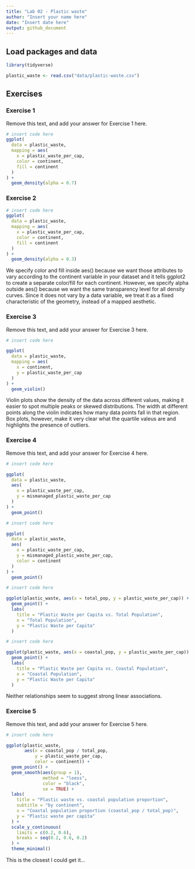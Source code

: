 ```yaml
---
title: "Lab 02 - Plastic waste"
author: "Insert your name here"
date: "Insert date here"
output: github_document
---
```


## Load packages and data

```r
library(tidyverse) 
```

```r
plastic_waste <- read.csv("data/plastic-waste.csv")
```

## Exercises

### Exercise 1

Remove this text, and add your answer for Exercise 1 here.

```r
# insert code here
ggplot(
  data = plastic_waste,
  mapping = aes(
    x = plastic_waste_per_cap,
    color = continent,
    fill = continent
  )
) +
  geom_density(alpha = 0.7)

```

### Exercise 2

```r
# insert code here
ggplot(
  data = plastic_waste,
  mapping = aes(
    x = plastic_waste_per_cap,
    color = continent,
    fill = continent
  )
) +
  geom_density(alpha = 0.3)
```
We specify color and fill inside aes() because we want those attributes to vary according to the continent variable in your dataset and it tells ggplot2 to create a separate color/fill for each continent. However, we specify alpha outside aes() because we want the same transparency level for all density curves. Since it does not vary by a data variable, we treat it as a fixed characteristic of the geometry, instead of a mapped aesthetic.

### Exercise 3

Remove this text, and add your answer for Exercise 3 here.

```r
# insert code here

ggplot(
  data = plastic_waste,
  mapping = aes(
    x = continent,
    y = plastic_waste_per_cap
  )
) +
  geom_violin()


```

Violin plots show the density of the data across different values, making it easier to spot multiple peaks or skewed distributions. The width at different points along the violin indicates how many data points fall in that region. Box plots, however, make it very clear what the quartile valeus are and highlights the presence of outliers. 


### Exercise 4

Remove this text, and add your answer for Exercise 4 here.

```r
# insert code here

ggplot(
  data = plastic_waste,
  aes(
    x = plastic_waste_per_cap,
    y = mismanaged_plastic_waste_per_cap
  )
) +
  geom_point()

```

```r
# insert code here

ggplot(
  data = plastic_waste,
  aes(
    x = plastic_waste_per_cap,
    y = mismanaged_plastic_waste_per_cap,
    color = continent
  )
) +
  geom_point()


```

```r
# insert code here

ggplot(plastic_waste, aes(x = total_pop, y = plastic_waste_per_cap)) +
  geom_point() +
  labs(
    title = "Plastic Waste per Capita vs. Total Population",
    x = "Total Population",
    y = "Plastic Waste per Capita"
  )


```

```r
# insert code here

ggplot(plastic_waste, aes(x = coastal_pop, y = plastic_waste_per_cap)) +
  geom_point() +
  labs(
    title = "Plastic Waste per Capita vs. Coastal Population",
    x = "Coastal Population",
    y = "Plastic Waste per Capita"
  )

```

Neither relationships seem to suggest strong linear associations. 

### Exercise 5

Remove this text, and add your answer for Exercise 5 here.

```r
# insert code here

ggplot(plastic_waste, 
       aes(x = coastal_pop / total_pop,
           y = plastic_waste_per_cap,
           color = continent)) +
  geom_point() +
  geom_smooth(aes(group = 1), 
              method = "loess", 
              color = "black", 
              se = TRUE) +
  labs(
    title = "Plastic waste vs. coastal population proportion",
    subtitle = "by continent",
    x = "Coastal population proportion (coastal_pop / total_pop)",
    y = "Plastic waste per capita"
  ) +
  scale_y_continuous(
    limits = c(0.2, 0.6),
    breaks = seq(0.2, 0.6, 0.2)
  ) +
  theme_minimal()

```

This is the closest I could get it... 


